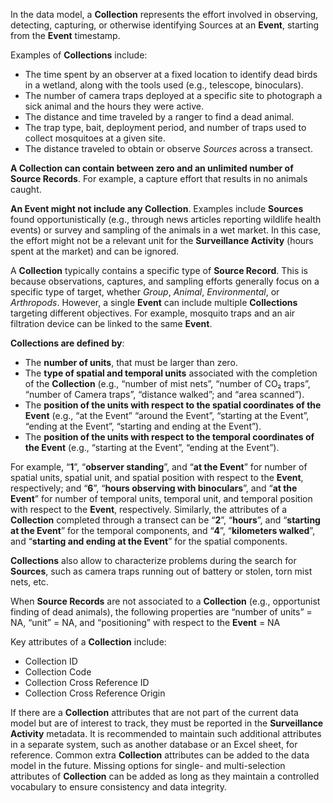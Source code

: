 
In the data model, a **Collection** represents the effort involved in observing, detecting, capturing, or otherwise identifying Sources at an **Event**, starting from the **Event** timestamp.

Examples of **Collections** include:

* The time spent by an observer at a fixed location to identify dead birds in a wetland, along with the tools used (e.g., telescope, binoculars).
* The number of camera traps deployed at a specific site to photograph a sick animal and the hours they were active.
* The distance and time traveled by a ranger to find a dead animal.
* The trap type, bait, deployment period, and number of traps used to collect mosquitoes at a given site.
* The distance traveled to obtain or observe *Sources* across a transect.

**A Collection can contain between zero and an unlimited number of Source Records**. For example, a capture effort that results in no animals caught.

**An Event might not include any Collection**. Examples include **Sources** found opportunistically (e.g., through news articles reporting wildlife health events) or survey and sampling of the animals in a wet market. In this case, the effort might not be a relevant unit for the **Surveillance Activity** (hours spent at the market) and can be ignored.

A **Collection** typically contains a specific type of **Source Record**. This is because observations, captures, and sampling efforts generally focus on a specific type of target, whether *Group*, *Animal*, *Environmental*, or *Arthropods*. However, a single **Event** can include multiple **Collections** targeting different objectives. For example, mosquito traps and an air filtration device can be linked to the same **Event**.

**Collections are defined by**: 

* The **number of units**, that  must be larger than zero.
* The **type of spatial and temporal units** associated with the completion of the **Collection** (e.g., "number of mist nets", "number of CO₂ traps", "number of Camera traps", "distance walked"; and "area scanned").
* The **position of the units with respect to the spatial coordinates of the Event** (e.g., "at the Event"
"around the Event", "starting at the Event", "ending at the Event", "starting and ending at the Event").
* The **position of the units with respect to the temporal coordinates of the Event** (e.g., "starting at the Event", "ending at the Event").

For example, "**1**", "**observer standing**", and "**at the Event**" for number of spatial units, spatial unit, and spatial position with respect to the **Event**, respectively; and "**6**", "**hours observing with binoculars**", and "**at the Event**" for number of temporal units, temporal unit, and temporal position with respect to the **Event**, respectively. Similarly, the attributes of a **Collection** completed through a transect can be "**2**", "**hours**", and "**starting at the Event**" for the temporal components, and "**4**", "**kilometers walked**", and "**starting and ending at the Event**" for the spatial components.

**Collections** also allow to characterize problems during the search for **Sources**, such as camera traps running out of battery or stolen, torn mist nets, etc. 

When **Source Records** are not associated to a **Collection** (e.g., opportunist finding of dead animals), the following properties are "number of units" = NA, "unit" = NA, and "positioning" with respect to the **Event** = NA

Key attributes of a **Collection** include:

* Collection ID
* Collection Code
* Collection Cross Reference ID
* Collection Cross Reference Origin

If there are a **Collection** attributes that are not part of the current data model but are of interest to track, they must be reported in the **Surveillance Activity** metadata. It is recommended to maintain such additional attributes in a separate system, such as another database or an Excel sheet, for reference. Common extra **Collection** attributes can be added to the data model in the future. Missing options for single- and multi-selection attributes of **Collection** can be added as long as they maintain a controlled vocabulary to ensure consistency and data integrity.





